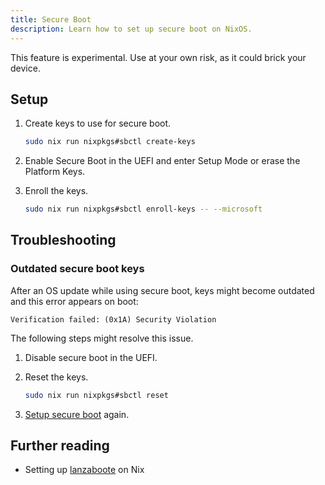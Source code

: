 ```yaml
---
title: Secure Boot
description: Learn how to set up secure boot on NixOS.
---
```



<Aside type="caution">
  This feature is experimental. Use at your own risk, as it could brick your
  device.
</Aside>

## Setup

<Steps>
<ol>
<li>

<Tabs syncKey="nix-environment">
<TabItem label="NixOS">

Create keys to use for secure boot.

```sh
sudo nix run nixpkgs#sbctl create-keys
```

</TabItem>
</Tabs>

</li>
<li>

Enable Secure Boot in the UEFI and enter Setup Mode or erase the Platform Keys.

</li>
<li>

Enroll the keys.

<Tabs syncKey="nix-environment">
<TabItem label="NixOS">

```sh
sudo nix run nixpkgs#sbctl enroll-keys -- --microsoft
```

</TabItem>
</Tabs>

</li>
</ol>
</Steps>

## Troubleshooting

### Outdated secure boot keys

After an OS update while using secure boot, keys might become outdated and this
error appears on boot:

```
Verification failed: (0x1A) Security Violation
```

The following steps might resolve this issue.

<Steps>
<ol>
<li>

Disable secure boot in the UEFI.

</li>
<li>

Reset the keys.

<Tabs syncKey="nix-environment">
<TabItem label="NixOS">

```sh
sudo nix run nixpkgs#sbctl reset
```

</TabItem>
</Tabs>

</li>
<li>

[Setup secure boot](#setup) again.

</li>
</ol>
</Steps>

## Further reading

- Setting up
  [lanzaboote](https://github.com/nix-community/lanzaboote/blob/master/docs/QUICK_START.md)
  on Nix
